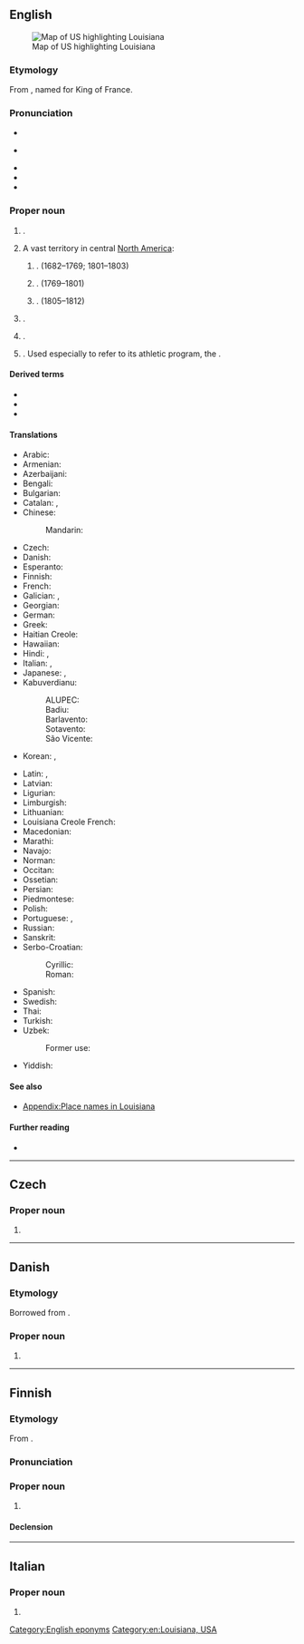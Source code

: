 ==English==
[[Image:Map of USA highlighting Louisiana.png|thumb|right|Map of US highlighting Louisiana]]

===Etymology===
From {{der|en|fr|Louisiane}}, named for King {{w|Louis XIV}} of France.

===Pronunciation===
* {{IPA|en|/luːˌiːziˈænə/|/ləˌwiːziˈænə/}}
* {{a|Southern US}} {{IPA|en|/ˌluːziˈænə/}}
* {{audio|en|en-us-Louisiana.ogg|Audio (GenAm)}}
* {{audio|en|en-us-Louisiana-2.ogg|Audio (Southern US)}}
* {{rhymes|en|ænə}}

===Proper noun===
{{en-proper noun}}

# {{place|en|state|in the [[Deep South]] and South Central regions of the|c/US|capital=Baton Rouge|largest city=New Orleans}}.
# {{lb|en|historical}} A vast territory in central [[North America]]:
## {{place|en|former polity|c/France|def=An administrative district of [[New France]]}}. (1682–1769; 1801–1803)
## {{place|en|former polity|c/Spain|def=A [[governorate]] of [[New Spain]]}}. (1769–1801)
## {{place|en|former territory|c/US}}. (1805–1812)
# {{place|en|city|co/Pike County|s/Missouri|named for the founder's daughter, Louisiana Bayse}}.
# {{place|en|ghost town|co/Douglas County|s/Kansas}}.
# {{w|University of Louisiana at Lafayette}}. Used especially to refer to its athletic program, the {{w|Louisiana Ragin' Cajuns}}. {{c|en|Universities}}

====Derived terms====
* {{l|en|LA}}
* {{l|en|Louisianan}}
* {{l|en|Louisianian}}

====Translations====
{{trans-top|US state}}
* Arabic: {{t|ar|لُويْزِيَانَا|f|tr=luyziyānā}}
* Armenian: {{t+|hy|Լուիզիանա}}
* Azerbaijani: {{t+|az|Luiziana}}
* Bengali: {{t|bn|লুইজিয়ানা|sc=Beng}}
* Bulgarian: {{t|bg|Луизиа́на|f}}
* Catalan: {{t|ca|Luisiana|f}}, {{t|ca|Louisiana|f}}
* Chinese:
*: Mandarin: {{t+|cmn|路易斯安那州|tr=Lùyìsī'ānnà-zhōu|sc=Hani}}
* Czech: {{t+|cs|Louisiana|f}}
* Danish: {{t|da|Louisiana}}
* Esperanto: {{t|eo|Luiziano}}
* Finnish: {{t+|fi|Louisiana}}
* French: {{t+|fr|Louisiane|f}}
* Galician: {{t+|gl|Luisiana|f}}, {{t+|gl|Louisiana|f}}
* Georgian: {{t|ka|ლუიზიანა|sc=Geor}}
* German: {{t+|de|Louisiana}}
* Greek: {{t+|el|Λουιζιάνα|f}}
* Haitian Creole: {{t|ht|Lwiziana|f}}
* Hawaiian: {{t|haw|Luikiana}}
* Hindi: {{t|hi|लुईज़ियाना|sc=Deva}}, {{t|hi|लूसियाना}}
* Italian: {{t+|it|Louisiana|f}}, {{t|it|Luisiana|f}}
* Japanese: {{t|ja|ルイジアナ州|tr=Ruijiana-shū}}, {{t|ja|ルイジアナ|tr=Ruijiana}}
* Kabuverdianu:
*: ALUPEC: {{t|kea|Luiziana}}
*: Badiu: {{t|kea|Luiziana}}
*: Barlavento: {{t|kea|Luiziana}}
*: Sotavento: {{t|kea|Luiziana}}
*: São Vicente: {{t|kea|Luiziana}}
* Korean: {{t|ko|^루이지애나 주|tr=lu'ijiaena ju}}, {{t|ko|^루이지애나|tr=lu'ijiaena}}
{{trans-mid}}
* Latin: {{t|la|Ludovicia|f}}, {{t|la|Ludoviciana|f}}
* Latvian: {{t|lv|Luiziāna}}
* Ligurian: {{t|lij|Louisiann-a}}
* Limburgish: {{t|li|Lousiana}}
* Lithuanian: {{t|lt|Luiziana}}
* Louisiana Creole French: {{t|lou|Lwizyan|f}}
* Macedonian: {{t|mk|Луизија́на|f}}
* Marathi: {{t|mr|लुईझियाना|sc=Deva}}
* Navajo: {{t|nv|Tónteel Chʼínílį́}}
* Norman: {{t|nrf|Louisianne|f}}
* Occitan: {{t+|oc|Loïsiana|f}}
* Ossetian: {{t|os|Луизианӕ}}
* Persian: {{t|fa|لوئیزیانا|sc=fa-Arab}}
* Piedmontese: {{t|pms|Luisian-a}}
* Polish: {{t+|pl|Luizjana|f}}
* Portuguese: {{t|pt|Luisiana|f|m}}, {{t+|pt|Louisiana|f|m}}
* Russian: {{t+|ru|Луизиа́на|f}}
* Sanskrit: {{t|sa|लुईजियाना}}
* Serbo-Croatian:
*: Cyrillic: {{t|sh|Луизиана|f|sc=Cyrl}}
*: Roman: {{t|sh|Luiziana|f}}
* Spanish: {{t+|es|Luisiana|f}}
* Swedish: {{t+|sv|Louisiana|n}}
* Thai: {{t|th|ลุยเซียนา}}
* Turkish: {{t+|tr|Louisiana}}
* Uzbek: {{t|uz|Luiziana}}
*: Former use: {{t|uz|Луизиана|sc=Cyrl}}
* Yiddish: {{t|yi|לויִזיאַנאַ}}
{{trans-bottom}}

====See also====
* [[Appendix:Place names in Louisiana]]

====Further reading====
* {{pedialite}}

[[Category:English eponyms]]
[[Category:en:Louisiana, USA]]
{{c|en|Universities}}

----

==Czech==

===Proper noun===
{{cs-proper noun|g=f}}

# {{place|cs|state|c/USA|t1=Louisiana}}

----

==Danish==
{{wikipedia|lang=da}}

===Etymology===
Borrowed from {{bor|da|en|Louisiana}}.

===Proper noun===
{{head|da|proper noun|genitive|Louisianas}}

# {{place|da|state|c/USA|t1=Louisiana}}

----

==Finnish==

===Etymology===
From {{bor|fi|en|Louisiana}}.

===Pronunciation===
{{fi-p|luisia(ː)na|h=Loui.sia.na}}

===Proper noun===
{{fi-noun|proper=true}}

# {{place|fi|state|c/USA|t1=Louisiana}}

====Declension====
{{fi-decl-kala|n=sg|Louisian|||a}}

----

==Italian==

===Proper noun===
{{it-proper noun|f}}

# {{alt sp|it|Luisiana}}
